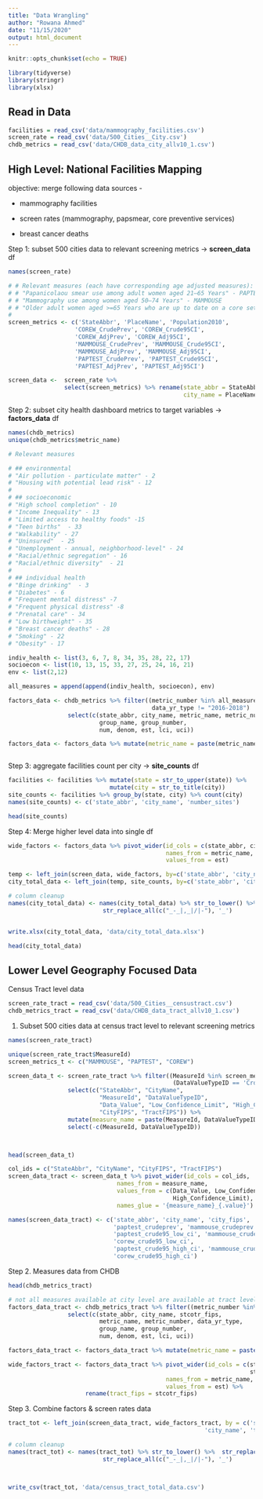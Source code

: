 ```yaml
---
title: "Data Wrangling"
author: "Rowana Ahmed"
date: "11/15/2020"
output: html_document
---
```


```r
knitr::opts_chunk$set(echo = TRUE)
```

```r
library(tidyverse)
library(stringr)
library(xlsx)
```

## Read in Data

```r
facilities = read_csv('data/mammography_facilities.csv')
screen_rate = read_csv('data/500_Cities__City.csv')
chdb_metrics = read_csv('data/CHDB_data_city_allv10_1.csv')
```


## High Level: National Facilities Mapping

objective: merge following data sources -  

* mammography facilities

* screen rates (mammography, papsmear, core preventive services)

* breast cancer deaths

Step 1: subset 500 cities data to relevant screening metrics -> **screen_data** df
```r
names(screen_rate)

# # Relevant measures (each have corresponding age adjusted measures): 
# # "Papanicolaou smear use among adult women aged 21–65 Years" - PAPTEST
# # "Mammography use among women aged 50–74 Years" - MAMMOUSE 
# # "Older adult women aged >=65 Years who are up to date on a core set of clinical preventive services: Flu shot past Year, PPV shot ever, Colorectal cancer screening, and Mammogram past 2 Years" - COREW
# 
screen_metrics <- c('StateAbbr', 'PlaceName', 'Population2010',
                   'COREW_CrudePrev', 'COREW_Crude95CI', 
                   'COREW_AdjPrev', 'COREW_Adj95CI',
                   'MAMMOUSE_CrudePrev', 'MAMMOUSE_Crude95CI', 
                   'MAMMOUSE_AdjPrev', 'MAMMOUSE_Adj95CI',
                   'PAPTEST_CrudePrev', 'PAPTEST_Crude95CI', 
                   'PAPTEST_AdjPrev', 'PAPTEST_Adj95CI')

screen_data <-  screen_rate %>%
                select(screen_metrics) %>% rename(state_abbr = StateAbbr,
                                                  city_name = PlaceName)

```

Step 2: subset city health dashboard metrics to target variables -> **factors_data** df
```r
names(chdb_metrics)
unique(chdb_metrics$metric_name)

# Relevant measures

# ## environmental
# "Air pollution - particulate matter" - 2
# "Housing with potential lead risk" - 12
# 
# ## socioeconomic
# "High school completion" - 10
# "Income Inequality" - 13
# "Limited access to healthy foods" -15
# "Teen births"  - 33 
# "Walkability" - 27
# "Uninsured"  - 25
# "Unemployment - annual, neighborhood-level" - 24
# "Racial/ethnic segregation" - 16
# "Racial/ethnic diversity"  - 21
# 
# ## individual health
# "Binge drinking"  - 3
# "Diabetes" - 6
# "Frequent mental distress" -7
# "Frequent physical distress" -8
# "Prenatal care" - 34
# "Low birthweight" - 35
# "Breast cancer deaths" - 28
# "Smoking" - 22
# "Obesity" - 17

indiv_health <- list(3, 6, 7, 8, 34, 35, 28, 22, 17)
socioecon <- list(10, 13, 15, 33, 27, 25, 24, 16, 21)
env <- list(2,12)

all_measures = append(append(indiv_health, socioecon), env)

factors_data <- chdb_metrics %>% filter((metric_number %in% all_measures) & 
                                         data_yr_type != "2016-2018")  %>% # some cities have teen births & low birth weight reported for both 2015-2017 & 2016-2018
                 select(c(state_abbr, city_name, metric_name, metric_number, data_yr_type,
                          group_name, group_number, 
                          num, denom, est, lci, uci))

factors_data <- factors_data %>% mutate(metric_name = paste(metric_name, group_name, sep='_'))



```


Step 3: aggregate facilities count per city -> **site_counts** df
```r
facilities <- facilities %>% mutate(state = str_to_upper(state)) %>% 
                             mutate(city = str_to_title(city))
site_counts <- facilities %>% group_by(state, city) %>% count(city)
names(site_counts) <- c('state_abbr', 'city_name', 'number_sites')

head(site_counts)


```

Step 4: Merge higher level data into single df
```r
wide_factors <- factors_data %>% pivot_wider(id_cols = c(state_abbr, city_name),
                                             names_from = metric_name,
                                             values_from = est)
```


```r

temp <- left_join(screen_data, wide_factors, by=c('state_abbr', 'city_name'))
city_total_data <- left_join(temp, site_counts, by=c('state_abbr', 'city_name'))

# column cleanup
names(city_total_data) <- names(city_total_data) %>% str_to_lower() %>%  str_replace_all(' ', '_')%>% 
                           str_replace_all(c("_-_|,_|/|-"), '_')


write.xlsx(city_total_data, 'data/city_total_data.xlsx')

```


```r
head(city_total_data)


```

## Lower Level Geography Focused Data

Census Tract level data

```r

screen_rate_tract = read_csv('data/500_Cities__censustract.csv')
chdb_metrics_tract = read_csv('data/CHDB_data_tract_allv10_1.csv')

```

1. Subset 500 cities data at census tract level to relevant screening metrics
```r

names(screen_rate_tract)

unique(screen_rate_tract$MeasureId)
screen_metrics_t <- c("MAMMOUSE", "PAPTEST", "COREW")

screen_data_t <- screen_rate_tract %>% filter((MeasureId %in% screen_metrics_t) &
                                               (DataValueTypeID == 'CrdPrv'))%>% # age adjusted missing too many vals - only keep crude
                 select(c("StateAbbr", "CityName", 
                          "MeasureId", "DataValueTypeID",
                          "Data_Value", "Low_Confidence_Limit", "High_Confidence_Limit",
                          "CityFIPS", "TractFIPS")) %>%
                 mutate(measure_name = paste(MeasureId, DataValueTypeID, sep = '_')) %>%
                 select(-c(MeasureId, DataValueTypeID))



head(screen_data_t)
```

```r
col_ids = c("StateAbbr", "CityName", "CityFIPS", "TractFIPS")
screen_data_tract <- screen_data_t %>% pivot_wider(id_cols = col_ids,
                               names_from = measure_name,
                               values_from = c(Data_Value, Low_Confidence_Limit, 
                                               High_Confidence_Limit),
                               names_glue = '{measure_name}_{.value}')

names(screen_data_tract) <- c('state_abbr', 'city_name', 'city_fips', 'tract_fips',
                              'paptest_crudeprev', 'mammouse_crudeprev', 'corew_curdeprev',
                              'paptest_crude95_low_ci', 'mammouse_crude95_low_ci', 
                              'corew_crude95_low_ci',
                              'paptest_crude95_high_ci', 'mammouse_crude95_high_ci', 
                              'corew_crude95_high_ci')


```


Step 2. Measures data from CHDB
```r
head(chdb_metrics_tract)

# not all measures available at city level are available at tract level (e.g breast cancer mortality missing @ tract level)
factors_data_tract <- chdb_metrics_tract %>% filter((metric_number %in% all_measures) )  %>% 
                 select(c(state_abbr, city_name, stcotr_fips, 
                          metric_name, metric_number, data_yr_type,
                          group_name, group_number, 
                          num, denom, est, lci, uci))

factors_data_tract <- factors_data_tract %>% mutate(metric_name = paste(metric_name, group_name, sep='_'))

wide_factors_tract <- factors_data_tract %>% pivot_wider(id_cols = c(state_abbr, city_name,
                                                                     stcotr_fips),
                                             names_from = metric_name,
                                             values_from = est) %>% 
                      rename(tract_fips = stcotr_fips)
```
Step 3. Combine factors & screen rates data
```r
tract_tot <- left_join(screen_data_tract, wide_factors_tract, by = c('state_abbr', 
                                                        'city_name', 'tract_fips'))

# column cleanup
names(tract_tot) <- names(tract_tot) %>% str_to_lower() %>%  str_replace_all(' ', '_')%>% 
                           str_replace_all(c("_-_|,_|/|-"), '_')




```


```r
write_csv(tract_tot, 'data/census_tract_total_data.csv')

```

